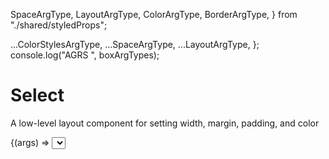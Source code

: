   SpaceArgType,
  LayoutArgType,
  ColorArgType,
  BorderArgType,
} from "./shared/styledProps";

  ...ColorStylesArgType,
  ...SpaceArgType,
  ...LayoutArgType,
};
console.log("AGRS ", boxArgTypes);

<Meta title="Core|Layout/Select" component={Select} />

# Select

A low-level layout component for setting width, margin, padding, and color

<Canvas withToolbar>
  <Story name="Default" argTypes={boxArgTypes}>
    {(args) => <Select />}
  </Story>
</Canvas>

<ArgsTable story="Default" />

## **Resources**

- [Styled-system API](https://styled-system.com/api)
